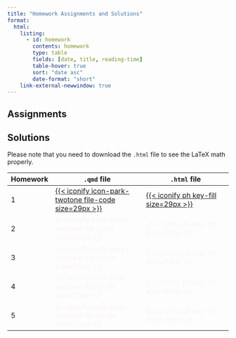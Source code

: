 ```yaml
---
title: "Homework Assignments and Solutions"
format: 
  html:
    listing: 
      - id: homework
        contents: homework
        type: table
        fields: [date, title, reading-time]
        table-hover: true
        sort: "date asc"
        date-format: "short"
    link-external-newwindow: true
---
```


## Assignments

::: {#homework}
:::

## Solutions

Please note that you need to download the `.html` file to see the LaTeX math properly.

| Homework | `.qmd` file                                                                                                                                                                                                                                                             | `.html` file                                                                                                                                                                                                                                             |
|----------|-------------------------------------------------------------------------------------------------------------------------------------------------------------------------------------------------------------------------------------------------------------------------|----------------------------------------------------------------------------------------------------------------------------------------------------------------------------------------------------------------------------------------------------------|
| 1        | [[{{< iconify icon-park-twotone file-code size=29px >}}](https://ohsuitg-my.sharepoint.com/:u:/r/personal/wakim_ohsu_edu/Documents/Teaching/Classes/S2024_BSTA_513_613/Student_files/HW_solns/HW1/HW1_solns_BSTA_513.qmd?csf=1&web=1&e=MET7cM)]{style="color:#f8f5f0;"} | [[{{< iconify ph key-fill size=29px >}}](https://ohsuitg-my.sharepoint.com/:u:/r/personal/wakim_ohsu_edu/Documents/Teaching/Classes/S2024_BSTA_513_613/Student_files/HW_solns/HW1/HW1_solns_BSTA_513.html?csf=1&web=1&e=Dh0Pv1)]{style="color:#f8f5f0;"} |
| 2        | [{{< iconify icon-park-twotone file-code size=29px >}}]{style="color:#f8f5f0;"}                                                                                                                                                                                         | [{{< iconify ph key-fill size=29px >}}]{style="color:#f8f5f0;"}                                                                                                                                                                                          |
| 3        | [{{< iconify icon-park-twotone file-code size=29px >}}]{style="color:#f8f5f0;"}                                                                                                                                                                                         | [{{< iconify ph key-fill size=29px >}}]{style="color:#f8f5f0;"}                                                                                                                                                                                          |
| 4        | [{{< iconify icon-park-twotone file-code size=29px >}}]{style="color:#f8f5f0;"}                                                                                                                                                                                         | [{{< iconify ph key-fill size=29px >}}]{style="color:#f8f5f0;"}                                                                                                                                                                                          |
| 5        | [{{< iconify icon-park-twotone file-code size=29px >}}]{style="color:#f8f5f0;"}                                                                                                                                                                                         | [{{< iconify ph key-fill size=29px >}}]{style="color:#f8f5f0;"}                                                                                                                                                                                          |
